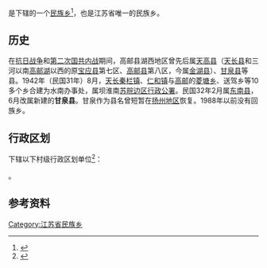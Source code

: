 {{中国乡级行政区|32/10/84/200/000}}

'''{{PAGENAMEBASE}}'''是{{PRC admin/fullname|32/10/84/200/000|3}}下辖的一个[[民族乡|民族乡]]<ref>{{PRC admin/ref sgc|{{PRC admin/parent|32/10/84/200/000}}}}</ref>，也是江苏省唯一的民族乡。

==历史==
在[[抗日战争|抗日战争]]和[[第二次国共内战|第二次国共内战]]期间，高邮县湖西地区曾先后属[[天高县|天高县]]（[[天长县|天长县]]和三河以南[[高邮湖|高邮湖]]以西的原[[宝应县|宝应县]]第七区、[[高邮县|高邮县]]第八区，今属[[金湖县|金湖县]]）、[[甘泉县_(清朝)|甘泉县]]等县。1942年（民国31年）8月，[[天长|天长]][[秦栏镇|秦栏镇]]、[[仁和镇_(天长市)|仁和镇]]与[[高邮|高邮]]的[[菱塘回族乡|菱塘乡]]、送驾乡等10多个乡合建为水南办事处，属坝淮南[[苏皖边区政府|苏皖边区行政公署]]。民国32年2月属[[东南县|东南县]]，6月改属新建的'''甘泉县'''。甘泉作为县名曾短暂在[[扬州地区|扬州地区]]恢复。1988年以前没有回族乡。

== 行政区划 ==
{{PAGENAMEBASE}}下辖以下村级行政区划单位<ref>{{PRC admin/ref sgc|32/10/84/200/000}}</ref>：

{{PRC admin/children|32/10/84/200/000}}。

== 参考资料 ==
{{reflist}}

{{江苏行政区划小作品}}
{{PRC admin/navcat|32/10/84/200/000}}

[[Category:江苏省民族乡|Category:江苏省民族乡]]